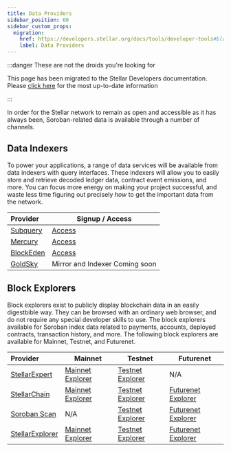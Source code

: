 ```yaml
---
title: Data Providers
sidebar_position: 60
sidebar_custom_props:
  migration:
    href: https://developers.stellar.org/docs/tools/developer-tools#block-explorers
    label: Data Providers
---
```


:::danger These are not the droids you're looking for

This page has been migrated to the Stellar Developers documentation. Please [click here](https://developers.stellar.org/docs/tools/developer-tools#block-explorers) for the most up-to-date information

:::

In order for the Stellar network to remain as open and accessible as it has always been, Soroban-related data is available through a number of channels.

## Data Indexers

To power your applications, a range of data services will be available from data indexers with query interfaces. These indexers will allow you to easily store and retrieve decoded ledger data, contract event emissions, and more. You can focus more energy on making your project successful, and waste less time figuring out precisely _how_ to get the important data from the network.

| Provider                             | Signup / Access                                 |
| :----------------------------------- | ----------------------------------------------- |
| [Subquery](https://subquery.network) | [Access](https://subquery.network)              |
| [Mercury](https://mercurydata.app/)  | [Access](https://mercurydata.app/)              |
| [BlockEden](https://blockeden.xyz)   | [Access](https://blockeden.xyz/stellar-soroban) |
| [GoldSky](https://goldsky.com/)      | Mirror and Indexer Coming soon                  |

## Block Explorers

Block explorers exist to publicly display blockchain data in an easily digestbible way. They can be browsed with an ordinary web browser, and do not require any special developer skills to use. The block explorers available for Soroban index data related to payments, accounts, deployed contracts, transaction history, and more. The following block explorers are available for Mainnet, Testnet, and Futurenet.

| Provider                                         | Mainnet                                                    | Testnet                                                     | Futurenet                                                |
| :----------------------------------------------- | ---------------------------------------------------------- | ----------------------------------------------------------- | -------------------------------------------------------- |
| [StellarExpert](https://stellar.expert)          | [Mainnet Explorer](https://stellar.expert/explorer/public) | [Testnet Explorer](https://stellar.expert/explorer/testnet) | N/A                                                      |
| [StellarChain](https://stellarchain.io/)         | [Mainnet Explorer](https://stellarchain.io/)               | [Testnet Explorer](https://testnet.stellarchain.io/)        | [Futurenet Explorer](https://futurenet.stellarchain.io/) |
| [Soroban Scan](https://soroban.nownodes.io/info) | N/A                                                        | [Testnet Explorer](https://soroban.nownodes.io/testnet)     | [Futurenet Explorer](https://soroban.nownodes.io/)       |
| [StellarExplorer](https://steexp.com/)           | [Mainnet Explorer](https://steexp.com/)                    | [Testnet Explorer](https://testnet.steexp.com/)             | [Futurenet Explorer](https://futurenet.steexp.com/)      |
